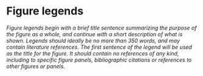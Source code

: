 # Figure legends

_Figure legends begin with a brief title sentence summarizing the purpose of the figure as a whole, and continue with a short description of what is shown. Legends should ideally be no more than 350 words, and may contain literature references. The first sentence of the legend will be used as the title for the figure. It should contain no references of any kind, including to specific figure panels, bibliographic citations or references to other figures or panels._